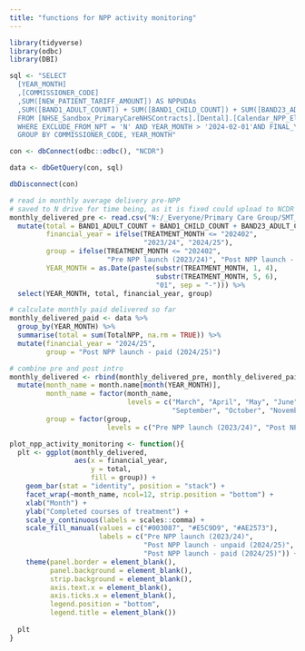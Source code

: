 ```yaml
---
title: "functions for NPP activity monitoring"
---
```


```r
library(tidyverse)
library(odbc)
library(DBI)
```

```r
sql <- "SELECT 
  [YEAR_MONTH]
  ,[COMMISSIONER_CODE]
  ,SUM([NEW_PATIENT_TARIFF_AMOUNT]) AS NPPUDAs
  ,SUM([BAND1_ADULT_COUNT]) + SUM([BAND1_CHILD_COUNT]) + SUM([BAND23_ADULT_COUNT]) + SUM([BAND23_CHILD_COUNT]) AS TotalNPP
  FROM [NHSE_Sandbox_PrimaryCareNHSContracts].[Dental].[Calendar_NPP_Eligible_Activity]
  WHERE EXCLUDE_FROM_NPT = 'N' AND YEAR_MONTH > '2024-02-01'AND FINAL_YN = 'Y'
  GROUP BY COMMISSIONER_CODE, YEAR_MONTH"

con <- dbConnect(odbc::odbc(), "NCDR")

data <- dbGetQuery(con, sql)

dbDisconnect(con)
```

```r
# read in monthly average delivery pre-NPP
# saved to N drive for time being, as it is fixed could upload to NCDR
monthly_delivered_pre <- read.csv("N:/_Everyone/Primary Care Group/SMT_Dental Calendar data format/BSA Calendar data/NPP/national_pre_intro.csv") %>% 
  mutate(total = BAND1_ADULT_COUNT + BAND1_CHILD_COUNT + BAND23_ADULT_COUNT + BAND23_CHILD_COUNT,
         financial_year = ifelse(TREATMENT_MONTH <= "202402",
                                 "2023/24", "2024/25"), 
         group = ifelse(TREATMENT_MONTH <= "202402",
                        "Pre NPP launch (2023/24)", "Post NPP launch - unpaid (2024/25)"),
         YEAR_MONTH = as.Date(paste(substr(TREATMENT_MONTH, 1, 4), 
                                    substr(TREATMENT_MONTH, 5, 6), 
                                    "01", sep = "-"))) %>% 
  select(YEAR_MONTH, total, financial_year, group)
```

```r
# calculate monthly paid delivered so far
monthly_delivered_paid <- data %>% 
  group_by(YEAR_MONTH) %>% 
  summarise(total = sum(TotalNPP, na.rm = TRUE)) %>% 
  mutate(financial_year = "2024/25", 
         group = "Post NPP launch - paid (2024/25)")

# combine pre and post intro
monthly_delivered <- rbind(monthly_delivered_pre, monthly_delivered_paid) %>% 
  mutate(month_name = month.name[month(YEAR_MONTH)], 
         month_name = factor(month_name, 
                             levels = c("March", "April", "May", "June", "July", "August", 
                                        "September", "October", "November", "December", "January", "February")),
         group = factor(group, 
                        levels = c("Pre NPP launch (2023/24)", "Post NPP launch - unpaid (2024/25)", "Post NPP launch - paid (2024/25)")))
```

```r
plot_npp_activity_monitoring <- function(){
  plt <- ggplot(monthly_delivered, 
                aes(x = financial_year,
                    y = total, 
                    fill = group)) + 
    geom_bar(stat = "identity", position = "stack") + 
    facet_wrap(~month_name, ncol=12, strip.position = "bottom") + 
    xlab("Month") + 
    ylab("Completed courses of treatment") + 
    scale_y_continuous(labels = scales::comma) + 
    scale_fill_manual(values = c("#003087", "#E5C9D9", "#AE2573"),
                      labels = c("Pre NPP launch (2023/24)",
                                 "Post NPP launch - unpaid (2024/25)",
                                 "Post NPP launch - paid (2024/25)")) + 
    theme(panel.border = element_blank(),
          panel.background = element_blank(), 
          strip.background = element_blank(),
          axis.text.x = element_blank(),
          axis.ticks.x = element_blank(),
          legend.position = "bottom",
          legend.title = element_blank())
  
  plt
}
```
